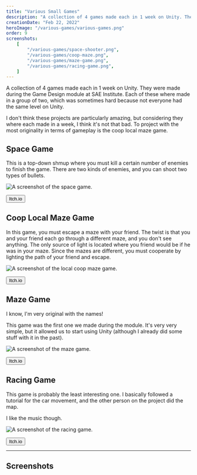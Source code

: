 ```yaml
---
title: "Various Small Games"
description: "A collection of 4 games made each in 1 week on Unity. They where made during the Game Design module at SAE Institute."
creationDate: "Feb 22, 2022"
heroImage: "/various-games/various-games.png"
order: 9
screenshots:
    [
        "/various-games/space-shooter.png",
        "/various-games/coop-maze.png",
        "/various-games/maze-game.png",
        "/various-games/racing-game.png",
    ]
---
```



A collection of 4 games made each in 1 week on Unity. They were made during the Game Design module at SAE Institute.
Each of these where made in a group of two, which was sometimes hard because not everyone had the same level on Unity.

I don't think these projects are particularly amazing, but considering they where each made in a week, I think it's not that bad.
To project with the most originality in terms of gameplay is the coop local maze game.

## Space Game

This is a top-down shmup where you must kill a certain number of enemies to finish the game.
There are two kinds of enemies, and you can shoot two types of bullets.

![A screenshot of the space game.](/various-games/space-shooter.png)

<Button href="https://sstyles.itch.io/spacegame">Itch.io</Button>

## Coop Local Maze Game

In this game, you must escape a maze with your friend.
The twist is that you and your friend each go through a different maze, and you don't see anything.
The only source of light is located where you friend would be if he was in your maze.
Since the mazes are different, you must cooperate by lighting the path of your friend and escape.

![A screenshot of the local coop maze game.](/various-games/coop-maze.png)

<Button href="https://stowy.itch.io/coop-local-maze-game">Itch.io</Button>

## Maze Game

I know, I'm very original with the names!

This game was the first one we made during the module.
It's very very simple, but it allowed us to start using Unity (although I already did some stuff with it in the past).

![A screenshot of the maze game.](/various-games/maze-game.png)

<Button href="https://stowy.itch.io/maze-game">Itch.io</Button>

## Racing Game

This game is probably the least interesting one.
I basically followed a tutorial for the car movement, and the other person on the project did the map.

I like the music though.

![A screenshot of the racing game.](/various-games/racing-game.png)

<Button href="https://stowy.itch.io/racing-game">Itch.io</Button>

---

## Screenshots


<ScreenshotList screenshots={frontmatter.screenshots} />
